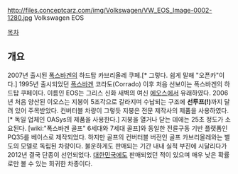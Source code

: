 http://files.conceptcarz.com/img/Volkswagen/VW_EOS_Image-0002-1280.jpg
Volkswagen EOS

[[목차]]

== 개요 ==
2007년 출시된 [[폭스바겐]]의 하드탑 카브리올레 쿠페.[* 그렇다. 쉽게 말해 "오픈카"이다.] 1995년 출시되었던 [[폭스바겐]] 코라도(Corrado) 이후 처음 선보이는 폭스바겐의 하드탑 쿠페이다. 이름인 EOS는 그리스 신화 새벽의 여신 [[에오스]]에서 유래하였다. 2006년 처음 양산된 이오스는 지붕이 5조각으로 갈라지며 수납되는 구조에 '''선루프(!)'''까지 달려 있어 주목받았다. 컨버터블 차량이 그렇듯 지붕은 전문 제작사의 제품을 사용하였다.[* 독일 업체인 OASys의 제품을 사용한다.] 지붕을 열거나 닫는 데에는 25초 정도가 소요된다. [wiki:"폭스바겐 골프" 6세대와 7세대 골프]와 동일한 전륜구동 기반 플랫폼인 PQ35를 베이스로 제작되었다. 하지만 골프의 컨버터블 버전인 골프 카브리올레와는 별도의 모델로 독립된 차량이다. 불운하게도 판매되는 기간 내내 실적 부진에 시달리다가 2012년 결국 단종이 선언되었다. [[대한민국]]에도 판매되었던 적이 있으며 매우 낮은 확률로만 볼 수 있는 희귀한 차종이다.
